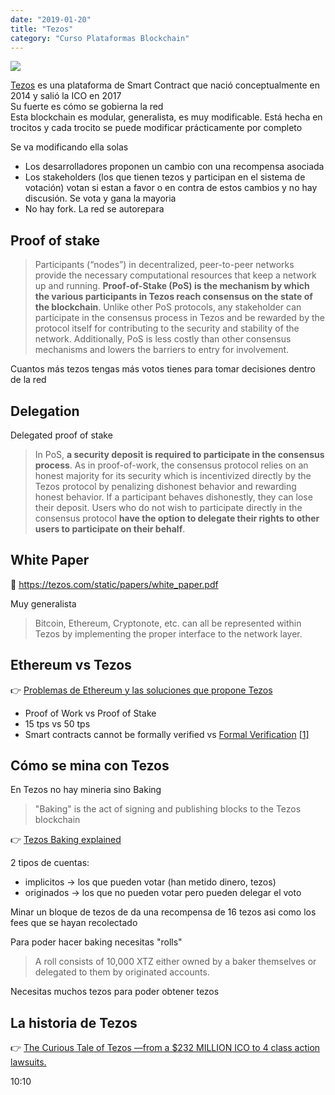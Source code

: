```yaml
---
date: "2019-01-20"
title: "Tezos"
category: "Curso Plataformas Blockchain"
---
```


[![](/blog/2019-01-20/cover-tezos.png)](https://www.youtube.com/watch?v=nq-DOA4j_zU)

[Tezos](https://tezos.com/) es una plataforma de Smart Contract que nació conceptualmente en 2014 y salió la ICO en 2017  
Su fuerte es cómo se gobierna la red  
Esta blockchain es modular, generalista, es muy modificable. Está hecha en trocitos y cada trocito se puede modificar prácticamente por completo  

Se va modificando ella solas

- Los desarrolladores proponen un cambio con una recompensa asociada
- Los stakeholders (los que tienen tezos y participan en el sistema de votación) votan si estan a favor o en contra de estos cambios y no hay discusión. Se vota y gana la mayoria
- No hay fork. La red se autorepara

## Proof of stake

> Participants (“nodes”) in decentralized, peer-to-peer networks provide the necessary computational resources that keep a network up and running. **Proof-of-Stake (PoS) is the mechanism by which the various participants in Tezos reach consensus on the state of the blockchain**. Unlike other PoS protocols, any stakeholder can participate in the consensus process in Tezos and be rewarded by the protocol itself for contributing to the security and stability of the network. Additionally, PoS is less costly than other consensus mechanisms and lowers the barriers to entry for involvement.

Cuantos más tezos tengas más votos tienes para tomar decisiones dentro de la red

## Delegation

Delegated proof of stake

> In PoS, **a security deposit is required to participate in the consensus process**. As in proof-of-work, the consensus protocol relies on an honest majority for its security which is incentivized directly by the Tezos protocol by penalizing dishonest behavior and rewarding honest behavior. If a participant behaves dishonestly, they can lose their deposit. Users who do not wish to participate directly in the consensus protocol **have the option to delegate their rights to other users to participate on their behalf**.

## White Paper

📃  <https://tezos.com/static/papers/white_paper.pdf>

Muy generalista

> Bitcoin, Ethereum, Cryptonote, etc. can all be represented within Tezos by implementing the proper interface to the network layer.

## Ethereum vs Tezos

👉 [Problemas de Ethereum y las soluciones que propone Tezos](https://medium.com/tezoscommons/why-tezos-is-the-most-advanced-blockchain-to-date-e1ef29a3880a)

- Proof of Work vs Proof of Stake
- 15 tps vs 50 tps
- Smart contracts cannot be formally verified vs [Formal Verification](https://blockonomi.com/formal-verification-smart-contracts/) [[1]](https://en.wikipedia.org/wiki/Formal_verification)

## Cómo se mina con Tezos

En Tezos no hay mineria sino Baking

> "Baking"  is the act of signing and publishing blocks to the Tezos blockchain

👉 [Tezos Baking explained](https://www.mycryptopedia.com/tezos-baking-explained/)

2 tipos de cuentas:
- implicitos -> los que pueden votar (han metido dinero, tezos)
- originados -> los que no pueden votar pero pueden delegar el voto

Minar un bloque de tezos de da una recompensa de 16 tezos asi como los fees que se hayan recolectado 

Para poder hacer baking necesitas "rolls"

> A roll consists of 10,000 XTZ either owned by a baker themselves or delegated to them by originated accounts.

Necesitas muchos tezos para poder obtener tezos

## La historia de Tezos

👉 [The Curious Tale of Tezos —from a $232 MILLION ICO to 4 class action lawsuits.](https://hackernoon.com/the-curious-tale-of-tezos-from-a-232-million-ico-to-4-class-action-lawsuits-6f411b7aad7e)

10:10